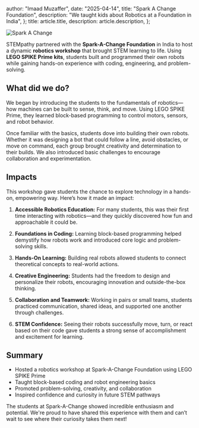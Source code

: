  author: "Imaad Muzaffer",
  date: "2025-04-14",
  title: "Spark A Change Foundation",
  description:
    "We taught kids about Robotics at a Foundation in India",
};
  title: article.title,
  description: article.description,
};


![Spark A Change](/assets/sparkachange.png)


STEMpathy partnered with the **Spark-A-Change Foundation** in India to host a dynamic **robotics workshop** that brought STEM learning to life. Using **LEGO SPIKE Prime kits**, students built and programmed their own robots while gaining hands-on experience with coding, engineering, and problem-solving.

## What did we do?

We began by introducing the students to the fundamentals of robotics—how machines can be built to sense, think, and move. Using LEGO SPIKE Prime, they learned block-based programming to control motors, sensors, and robot behavior.

Once familiar with the basics, students dove into building their own robots. Whether it was designing a bot that could follow a line, avoid obstacles, or move on command, each group brought creativity and determination to their builds. We also introduced basic challenges to encourage collaboration and experimentation.

## Impacts

This workshop gave students the chance to explore technology in a hands-on, empowering way. Here’s how it made an impact:

1. **Accessible Robotics Education:** For many students, this was their first time interacting with robotics—and they quickly discovered how fun and approachable it could be.

2. **Foundations in Coding:** Learning block-based programming helped demystify how robots work and introduced core logic and problem-solving skills.

3. **Hands-On Learning:** Building real robots allowed students to connect theoretical concepts to real-world actions.

4. **Creative Engineering:** Students had the freedom to design and personalize their robots, encouraging innovation and outside-the-box thinking.

5. **Collaboration and Teamwork:** Working in pairs or small teams, students practiced communication, shared ideas, and supported one another through challenges.

6. **STEM Confidence:** Seeing their robots successfully move, turn, or react based on their code gave students a strong sense of accomplishment and excitement for learning.

## Summary

* Hosted a robotics workshop at Spark-A-Change Foundation using LEGO SPIKE Prime
* Taught block-based coding and robot engineering basics
* Promoted problem-solving, creativity, and collaboration
* Inspired confidence and curiosity in future STEM pathways

The students at Spark-A-Change showed incredible enthusiasm and potential. We're proud to have shared this experience with them and can’t wait to see where their curiosity takes them next!

